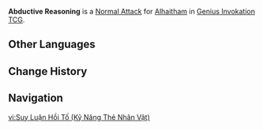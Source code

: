 {{About|the Character Card Skill for [[Genius Invokation TCG]]|the Playable Character Talent|Abductive Reasoning}}
{{Genius Invokation TCG Skill Infobox
|title      = Abductive Reasoning
|image      = Abductive Reasoning Character Card Skill.png
|type       = Normal Attack
|character  = Alhaitham
|element    = Dendro
|matching   = 1
|unaligned  = 2
|effect     = Deals 2 {{Color|Physical DMG}}.
|order      = 1
}}
'''Abductive Reasoning''' is a [[Character Card Normal Attack|Normal Attack]] for [[Alhaitham (Character Card)|Alhaitham]] in [[Genius Invokation TCG]].

==Other Languages==
{{Other Languages|Transclude=Abductive Reasoning}}

==Change History==
{{Change History|4.3}}

==Navigation==
{{Genius Invokation TCG Skill Navbox|Alhaitham}}

[[vi:Suy Luận Hồi Tố (Kỹ Năng Thẻ Nhân Vật)]]